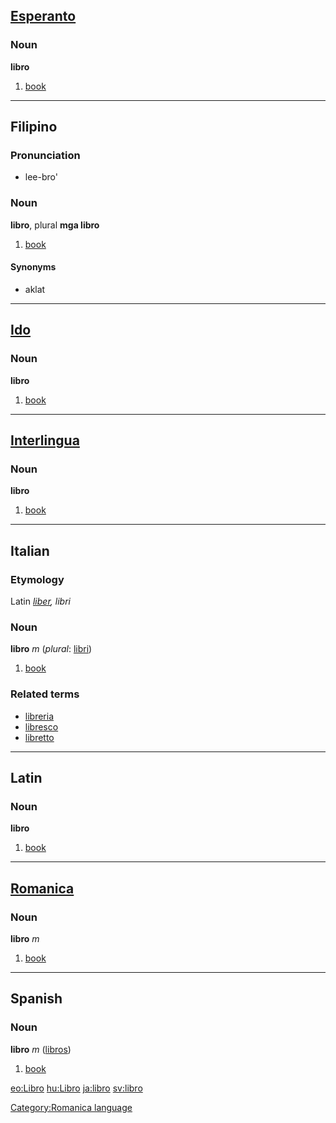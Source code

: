 ==[[Esperanto]]==
===Noun===
'''libro'''
#[[book]]

----

==Filipino==
===Pronunciation===
*lee-bro'

===Noun===
'''libro''', plural '''mga libro'''
#[[book]]
====Synonyms====
*aklat

----

==[[Ido]]==
===Noun===
'''libro'''
#[[book]]

----

==[[Interlingua]]==
===Noun===
'''libro'''
#[[book]]

----

==Italian==
===Etymology===
Latin ''[[liber]], libri''
===Noun===
'''libro''' ''m'' (''plural'': [[libri]])

#[[book]]

===Related terms===
*[[libreria]]
*[[libresco]]
*[[libretto]]

----

==Latin==
===Noun===
'''libro'''
#[[book]]

----

==[[Romanica]]==
[[Category:Romanica language]]
===Noun===
'''libro''' ''m''

#[[book]]

----

==Spanish==
===Noun===
'''libro''' ''m'' ([[libros]])
#[[book]]

[[eo:Libro]]
[[hu:Libro]]
[[ja:libro]]
[[sv:libro]]